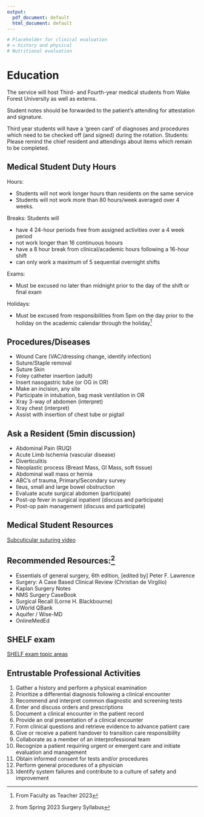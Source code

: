 ```yaml
---
output:
  pdf_document: default
  html_document: default
---
```

```r
# Placeholder for clinical evaluation
# = history and physical
# Nutritional evaluation
```
# Education

The service will host Third- and Fourth-year medical students from Wake Forest University as well as externs.

Student notes should be forwarded to the patient's attending for attestation and signature.

Third year students will have a 'green card' of diagnoses and procedures which need to be checked off (and signed) during the rotation. Students: Please remind the chief resident and attendings about items which remain to be completed.

## Medical Student Duty Hours

Hours:

- Students will not work longer hours than residents on the same service
- Students will not work more than 80 hours/week averaged over 4 weeks.

Breaks: Students will

- have 4 24-hour periods free from assigned activities over a 4 week period
- not work longer than 16 continuous hoours
- have a 8 hour break from clinical/academic hours following a 16-hour shift
- can only work a maximum of 5 sequential overnight shifts

Exams:

- Must be excused no later than midnight prior to the day of the shift or final exam

Holidays:

- Must be excused from responsibilities from 5pm on the day prior to the holiday on the academic calendar through the holiday^[From Faculty as Teacher 2023]

## Procedures/Diseases

- Wound Care (VAC/dressing change, identify infection)
- Suture/Staple removal
- Suture Skin
- Foley catheter insertion (adult)
- Insert nasogastric tube (or OG in OR)
- Make an incision, any site
- Participate in intubation, bag mask ventilation in OR
- Xray 3-way of abdomen (interpret)
- Xray chest (interpret)
- Assist with insertion of chest tube or pigtail

## Ask a Resident (5min discussion)

- Abdominal Pain (RUQ)
- Acute Limb Ischemia (vascular disease)
- Diverticulitis
- Neoplastic process (Breast Mass, GI Mass, soft tissue)
- Abdominal wall mass or hernia
- ABC's of trauma, Primary/Secondary survey
- Ileus, small and large bowel obstruction
- Evaluate acute surgical abdomen (participate)
- Post-op fever in surgical inpatient (discuss and participate)
- Post-op pain management (discuss and participate)

## Medical Student Resources

[Subcuticular suturing video](https://www.youtube.com/watch?v=M3vISruyFkI)


## Recommended Resources:^[from Spring 2023 Surgery Syllabus]
- Essentials of general surgery, 6th edition, [edited by] Peter F. Lawrence
- Surgery: A Case Based Clinical Review (Christian de Virgilio) 
- Kaplan Surgery Notes
- NMS Surgery CaseBook
- Surgical Recall (Lorne H. Blackbourne)
- UWorld QBank
- Aquifer / Wise-MD
- OnlineMedEd

## SHELF exam

[SHELF exam topic areas](https://www.nbme.org/subject-exams/clinical-science/surgery)

## Entrustable Professional Activities
1. Gather a history and perform a physical examination
2. Prioritize a differential diagnosis following a clinical encounter
3. Recommend and interpret common diagnostic and screening tests
4. Enter and discuss orders and prescriptions
5. Document a clinical encounter in the patient record
6. Provide an oral presentation of a clinical encounter
7. Form clinical questions and retrieve evidence to advance patient care
8. Give or receive a patient handover to transition care responsibility
9. Collaborate as a member of an interprofessional team
10. Recognize a patient requiring urgent or emergent care and initiate evaluation and management
11. Obtain informed consent for tests and/or procedures
12. Perform general procedures of a physician
13. Identify system failures and contribute to a culture of safety and improvement
